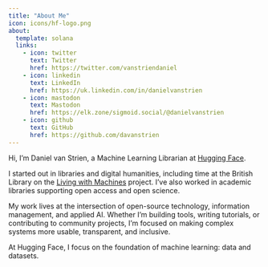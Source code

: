```yaml
---
title: "About Me"
icon: icons/hf-logo.png
about:
  template: solana
  links:
    - icon: twitter
      text: Twitter
      href: https://twitter.com/vanstriendaniel
    - icon: linkedin
      text: LinkedIn
      href: https://uk.linkedin.com/in/danielvanstrien
    - icon: mastodon
      text: Mastodon
      href: https://elk.zone/sigmoid.social/@danielvanstrien
    - icon: github
      text: GitHub
      href: https://github.com/davanstrien
---
```


Hi, I’m Daniel van Strien, a Machine Learning Librarian at [Hugging Face](https://huggingface.co/).

I started out in libraries and digital humanities, including time at the British Library on the [Living with Machines](https://livingwithmachines.ac.uk/) project. I’ve also worked in academic libraries supporting open access and open science.

My work lives at the intersection of open-source technology, information management, and applied AI. Whether I’m building tools, writing tutorials, or contributing to community projects, I’m focused on making complex systems more usable, transparent, and inclusive.

At Hugging Face, I focus on the foundation of machine learning: data and datasets.